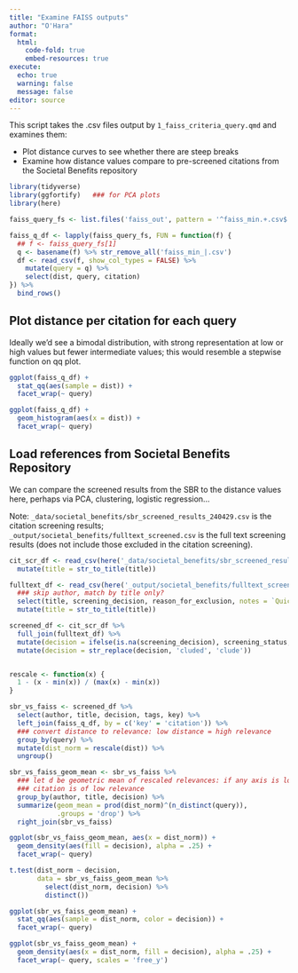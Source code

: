 ```yaml
---
title: "Examine FAISS outputs"
author: "O'Hara"
format: 
  html:
    code-fold: true
    embed-resources: true
execute:
  echo: true
  warning: false
  message: false
editor: source
---
```


This script takes the .csv files output by `1_faiss_criteria_query.qmd` and examines them:

* Plot distance curves to see whether there are steep breaks
* Examine how distance values compare to pre-screened citations from the Societal Benefits repository

```r
library(tidyverse)
library(ggfortify)   ### for PCA plots
library(here)
```

```r
faiss_query_fs <- list.files('faiss_out', pattern = '^faiss_min.+.csv$', full.names = TRUE)

faiss_q_df <- lapply(faiss_query_fs, FUN = function(f) {
  ## f <- faiss_query_fs[1]
  q <- basename(f) %>% str_remove_all('faiss_min_|.csv')
  df <- read_csv(f, show_col_types = FALSE) %>%
    mutate(query = q) %>%
    select(dist, query, citation)
}) %>%
  bind_rows()
```

## Plot distance per citation for each query

Ideally we'd see a bimodal distribution, with strong representation at low or high values but fewer intermediate values; this would resemble a stepwise function on qq plot.

```r
ggplot(faiss_q_df) +
  stat_qq(aes(sample = dist)) +
  facet_wrap(~ query)

ggplot(faiss_q_df) +
  geom_histogram(aes(x = dist)) +
  facet_wrap(~ query)
```

## Load references from Societal Benefits Repository

We can compare the screened results from the SBR to the distance values here, perhaps via PCA, clustering, logistic regression...

Note: `_data/societal_benefits/sbr_screened_results_240429.csv` is the citation screening results; `_output/societal_benefits/fulltext_screened.csv` is the full text screening results (does not include those excluded in the citation screening).

```r
cit_scr_df <- read_csv(here('_data/societal_benefits/sbr_screened_results_240429.csv')) %>%
  mutate(title = str_to_title(title))

fulltext_df <- read_csv(here('_output/societal_benefits/fulltext_screened.csv')) %>%
  ### skip author, match by title only?
  select(title, screening_decision, reason_for_exclusion, notes = `Quick notes`) %>%
  mutate(title = str_to_title(title))

screened_df <- cit_scr_df %>%
  full_join(fulltext_df) %>%
  mutate(decision = ifelse(is.na(screening_decision), screening_status, tolower(screening_decision))) %>%
  mutate(decision = str_replace(decision, 'cluded', 'clude'))


rescale <- function(x) {
  1 - (x - min(x)) / (max(x) - min(x))
}

sbr_vs_faiss <- screened_df %>%
  select(author, title, decision, tags, key) %>%
  left_join(faiss_q_df, by = c('key' = 'citation')) %>%
  ### convert distance to relevance: low distance = high relevance
  group_by(query) %>%
  mutate(dist_norm = rescale(dist)) %>%
  ungroup()

sbr_vs_faiss_geom_mean <- sbr_vs_faiss %>%
  ### let d be geometric mean of rescaled relevances: if any axis is low relevance,
  ### citation is of low relevance
  group_by(author, title, decision) %>%
  summarize(geom_mean = prod(dist_norm)^(n_distinct(query)), 
            .groups = 'drop') %>%
  right_join(sbr_vs_faiss)

ggplot(sbr_vs_faiss_geom_mean, aes(x = dist_norm)) +
  geom_density(aes(fill = decision), alpha = .25) +
  facet_wrap(~ query)

t.test(dist_norm ~ decision,
       data = sbr_vs_faiss_geom_mean %>% 
         select(dist_norm, decision) %>% 
         distinct())
```

```r
ggplot(sbr_vs_faiss_geom_mean) +
  stat_qq(aes(sample = dist_norm, color = decision)) +
  facet_wrap(~ query)

ggplot(sbr_vs_faiss_geom_mean) +
  geom_density(aes(x = dist_norm, fill = decision), alpha = .25) +
  facet_wrap(~ query, scales = 'free_y')
```

